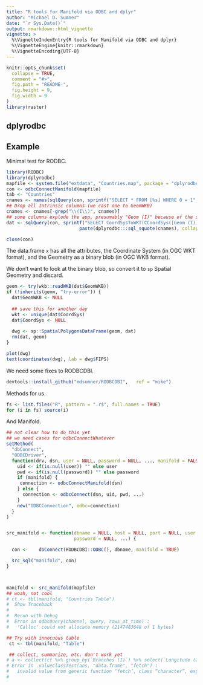 ```yaml
---
title: "R tools for Manifold via ODBC and dplyr"
author: "Michael D. Sumner"
date: "`r Sys.Date()`"
output: rmarkdown::html_vignette
vignette: >
  %\VignetteIndexEntry{R tools for Manifold via ODBC and dplyr}
  %\VignetteEngine{knitr::rmarkdown}
  %\VignetteEncoding{UTF-8}
---
```

<!-- README.md is generated from README.Rmd. Please edit that file -->

```r
knitr::opts_chunk$set(
  collapse = TRUE,
  comment = "#>",
  fig.path = "README-", 
  fig.height = 9,
  fig.width = 9
)
library(raster)
```

## dplyrodbc


## Example


Minimal test for RODBC. 

```r
library(RODBC)
library(dplyrodbc)
mapfile <- system.file("extdata", "Countries.map", package = "dplyrodbc")
con <- odbcConnectManifold(mapfile)
tab <- "Countries"
cnames <- names(sqlQuery(con, sprintf("SELECT * FROM [%s] WHERE 0 = 1", tab)))
## Drop all Intrinsic columns (we cast one to GeomWKB)
cnames <- cnames[-grep("\\(I\\)", cnames)]
## some columns explode the app, presumably "Geom (I)" because of the size of the binary blob
dat <- sqlQuery(con, sprintf("SELECT CoordSysToWKT(CCoordSys([Geom (I)])) AS [CoordSys], CGeomWKB([Geom (I)]) as [GeomWKB], %s FROM [%s]", 
                           paste(dplyrodbc:::sql_squote(cnames), collapse = ", "), tab), stringsAsFactors = FALSE)

close(con)
```


The data.frame `x` has all the attributes, the Coordinate System (in OGC WKT format), and the Geometry as a binary blob (in OGC WKB format). 

We don't want to look at the binary blob, so convert it to `sp` Spatial Geometry and discard. 

```r

geom <- try(wkb::readWKB(dat$GeomWKB))
if (!inherits(geom, "try-error")) {
  dat$GeomWKB <- NULL
  
  ## save this for another day
  wkt <- unique(dat$CoordSys)
  dat$CoordSys <- NULL
  
  dwg <- sp::SpatialPolygonsDataFrame(geom, dat)
  rm(dat, geom)
}

plot(dwg)
text(coordinates(dwg), lab = dwg$FIPS)

```
We need some fixes to RODBCDBI. 

```r
devtools::install_github("mdsumner/RODBCDBI",   ref = "mike")
```


Methods for us. 

```r
fs <- list.files("R", pattern = ".r$", full.names = TRUE)
for (i in fs) source(i)

```

And Manifold. 

```r
## not clear how to do this yet
## we need cases for odbcConnectWhatever
setMethod(
  "dbConnect", 
  "ODBCDriver", 
  function(drv, dsn, user = NULL, password = NULL, ..., manifold = FALSE){
    uid <- if(is.null(user)) "" else user
    pwd <- if(is.null(password)) "" else password
    if (manifold) {
     connection <- odbcConnectManifold(dsn) 
    } else {
      connection <- odbcConnect(dsn, uid, pwd, ...)
    }
    new("ODBCConnection", odbc=connection)
  }
)


src_manifold <- function(dbname = NULL, host = NULL, port = NULL, user = NULL,
                         password = NULL, ...) {

  con <-    dbConnect(RODBCDBI::ODBC(), dbname, manifold = TRUE)

  src_sql("manifold", con)
}



manifold <- src_manifold(mapfile)
## woah, not cool
# ct <- tbl(manifold, "Countries Table")
#  Show Traceback
#  
#  Rerun with Debug
#  Error in odbcQuery(channel, query, rows_at_time) : 
#   'Calloc' could not allocate memory (2147483648 of 1 bytes) 

## Try with innocuous table
 ct <- tbl(manifold, "Table")

 ## collect, summarize, etc. don't work yet
# a <- collect(ct %>% group_by(`Branches (I)`) %>% select(`Longitude (I)`, `Latitude (I)` ))
# Error in .valueClassTest(ans, "data.frame", "fetch") : 
#   invalid value from generic function ‘fetch’, class “character”, expected “data.frame”
# 

```




